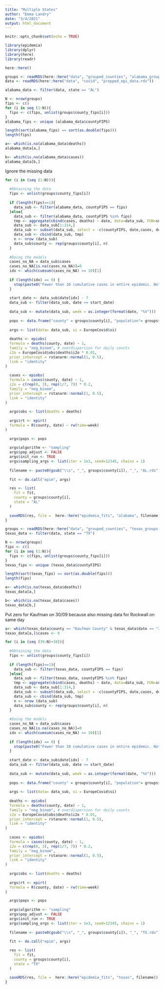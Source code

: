 ```yaml
---
title: "Multiple States"
author: "Emma Landry"
date: "3/4/2021"
output: html_document
---
```


```r
knitr::opts_chunk$set(echo = TRUE)
```

```r
library(epidemia)
library(dplyr)
library(here)
library(readr)
```


```r
here::here()
```

```r
groups <- readRDS(here::here("data", "grouped_counties", "alabama_groups.rds"))
data <- readRDS(here::here("data", "covid", "prepped_epi_data.rds"))
```

```r
alabama_data <- filter(data, state == "AL")
```

```r
N <- nrow(groups)
fips <- c()
for (i in seq (1:N)){
  fips <- c(fips, unlist(groups$county_fips[i]))
}
alabama_fips <- unique (alabama_data$countyFIPS)
```

```r
length(sort(alabama_fips) == sort(as.double(fips)))
length(fips)
```

```r
a<- which(is.na(alabama_data$deaths))
alabama_data[a,]

b<- which(is.na(alabama_data$cases))
alabama_data[b,]
```

Ignore the missing data
```r
for (i in (seq (1:N))){
  
  #Obtaining the data
  fips <- unlist(groups$county_fips[i])
  
  if (length(fips)==1){
    data_sub <- filter(alabama_data, countyFIPS == fips)
  }else{
    data_sub <- filter(alabama_data, countyFIPS %in% fips)
    tmp <- aggregate(cbind(cases, deaths) ~ date, data=data_sub, FUN=sum)
    data_sub <- data_sub[1:314,]
    data_sub <- subset(data_sub, select = -c(countyFIPS, date,cases, deaths, state))
    data_sub <- cbind(data_sub, tmp)
    n <- nrow (data_sub)
    data_sub$county <- rep(groups$county[i], n)
  }
  
  #Doing the models
  cases_no_NA = data_sub$cases
  cases_no_NA[is.na(cases_no_NA)]=0
  idx <- which(cumsum(cases_no_NA) >= 10)[1]
  
  if (length(idx) == 0) {
    stop(paste0("Fewer than 10 cumulative cases in entire epidemic. Not modeling."))
  }
  
  start_date <- data_sub$date[idx] - 7
  data_sub <- filter(data_sub, date >= start_date)
  
  data_sub <- mutate(data_sub, week = as.integer(format(date, "%V")))
  
  pops <- data.frame("county" = groups$county[i], "population"= groups$population[i])
  
  args <- list(data= data_sub, si = EuropeCovid$si)
  
  deaths <- epiobs(
  formula = deaths(county, date) ~ 1,
  family = "neg_binom", # overdispersion for daily counts
  i2o = EuropeCovid$obs$deaths$i2o * 0.01,
  prior_intercept = rstanarm::normal(1, 0.5),
  link = "identity"
)
  
  cases <- epiobs(
  formula = cases(county, date) ~ 1,
  i2o = c(rep(0, 3), rep(1/7, 7)) * 0.2,
  family = "neg_binom",
  prior_intercept = rstanarm::normal(1, 0.5),
  link = "identity"
)
  
  args$obs <- list(deaths = deaths)
  
  args$rt <- epirt(
  formula = R(county, date) ~ rw(time=week)
)

  args$pops <- pops
  
  args$algorithm <- "sampling"
  args$pop_adjust <- FALSE
  args$init_run <- TRUE
  args$sampling_args <- list(iter = 1e3, seed=12345, chains = 1)
  
  filename <- paste0(gsub("\\s", "_", groups$county[i]), "_", "AL.rds")
  
  fit <- do.call("epim", args)

  res <- list(
    fit = fit,
    county = groups$county[i],
    state = "AL"
  )
  
  saveRDS(res, file =  here::here("epidemia_fits", "alabama", filename))
}
```

```r
groups <- readRDS(here::here("data", "grouped_counties", "texas_groups.rds"))
texas_data <- filter(data, state == "TX")
```

```r
N <- nrow(groups)
fips <- c()
for (i in seq (1:N)){
  fips <- c(fips, unlist(groups$county_fips[i]))
}
texas_fips <- unique (texas_data$countyFIPS)
```

```r
length(sort(texas_fips) == sort(as.double(fips)))
length(fips)
```

```r
a<- which(is.na(texas_data$deaths))
texas_data[a,]

b<- which(is.na(texas_data$cases))
texas_data[b,]

```
Put zero for Kaufman on 30/09 because also missing data for Rockwall on same day
```r
a<- which(texas_data$county == "Kaufman County" & texas_data$date == "2020-09-30")
texas_data[a,]$cases <- 0
```



```r
for (i in (seq (39:N)+38)){
  
  #Obtaining the data
  fips <- unlist(groups$county_fips[i])
  
  if (length(fips)==1){
    data_sub <- filter(texas_data, countyFIPS == fips)
  }else{
    data_sub <- filter(texas_data, countyFIPS %in% fips)
    tmp <- aggregate(cbind(cases, deaths) ~ date, data=data_sub, FUN=sum)
    data_sub <- data_sub[1:314,]
    data_sub <- subset(data_sub, select = -c(countyFIPS, date,cases, deaths, state))
    data_sub <- cbind(data_sub, tmp)
    n <- nrow (data_sub)
    data_sub$county <- rep(groups$county[i], n)
  }
  
  #Doing the models
  cases_no_NA = data_sub$cases
  cases_no_NA[is.na(cases_no_NA)]=0
  idx <- which(cumsum(cases_no_NA) >= 10)[1]
  
  if (length(idx) == 0) {
    stop(paste0("Fewer than 10 cumulative cases in entire epidemic. Not modeling."))
  }
  
  start_date <- data_sub$date[idx] - 7
  data_sub <- filter(data_sub, date >= start_date)
  
  data_sub <- mutate(data_sub, week = as.integer(format(date, "%V")))
  
  pops <- data.frame("county" = groups$county[i], "population"= groups$population[i])
  
  args <- list(data= data_sub, si = EuropeCovid$si)
  
  deaths <- epiobs(
  formula = deaths(county, date) ~ 1,
  family = "neg_binom", # overdispersion for daily counts
  i2o = EuropeCovid$obs$deaths$i2o * 0.01,
  prior_intercept = rstanarm::normal(1, 0.5),
  link = "identity"
)
  
  cases <- epiobs(
  formula = cases(county, date) ~ 1,
  i2o = c(rep(0, 3), rep(1/7, 7)) * 0.2,
  family = "neg_binom",
  prior_intercept = rstanarm::normal(1, 0.5),
  link = "identity"
)
  
  args$obs <- list(deaths = deaths)
  
  args$rt <- epirt(
  formula = R(county, date) ~ rw(time=week)
)

  args$pops <- pops
  
  args$algorithm <- "sampling"
  args$pop_adjust <- FALSE
  args$init_run <- TRUE
  args$sampling_args <- list(iter = 1e3, seed=12345, chains = 1)
  
  filename <- paste0(gsub("\\s", "_", groups$county[i]), "_", "TX.rds")
  
  fit <- do.call("epim", args)

  res <- list(
    fit = fit,
    county = groups$county[i],
    state = "TX"
  )
  
  saveRDS(res, file =  here::here("epidemia_fits", "texas", filename))
}
```


